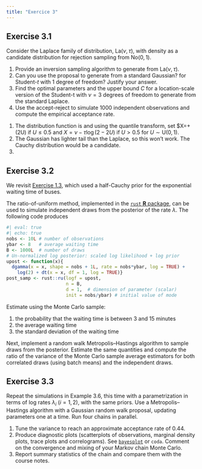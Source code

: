```yaml
---
title: "Exercice 3"
---
```



## Exercise 3.1

Consider the Laplace family of distribution, $\mathsf{La}(\nu, \tau)$, with density
\begin{align*}
g(x; \nu, \tau) = \frac{1}{2\tau} \exp\left(- \frac{|x-\nu|}{\tau}\right), \qquad \nu \in \mathbb{R}, \tau > 0
\end{align*}
as a candidate distribution for rejection sampling from $\mathsf{No}(0,1)$.

1. Provide an inversion sampling algorithm to generate from $\mathsf{La}(\nu, \tau)$.
2. Can you use the proposal to generate from a standard Gaussian? for Student-$t$ with 1 degree of freedom? Justify your answer.
3. Find the optimal parameters and the upper bound $C$ for a location-scale version of the Student-t with $\nu=3$ degrees of freedom to generate from the standard Laplace.
4. Use the accept-reject to simulate 1000 independent observations and compute the empirical acceptance rate.



::: {.solution}

1. The distribution function is 
\begin{align*}
F(x) = \begin{cases}
\frac{1}{2} \exp\left(\frac{x-\nu}{\tau}\right) & x \leq \nu\\
1 - \frac{1}{2} \exp\left(-\frac{x-\nu}{\tau}\right) & x >\nu\\
\end{align*}
and using the quantile transform, set $X=\nu + \tau \log(2U) if $U \leq 0.5$ and $X=\nu - \tau\log(2-2U)$ if $U > 0.5$ for $U \sim \mathsf{U}(0,1)$.
2. The Gaussian has lighter tail than the Laplace, so this won't work. The Cauchy distribution would be a candidate.
3. 

:::


## Exercise 3.2

We revisit [Exercise 1.3](/exercises/01-exercise.html#exercice-1.3), which used a half-Cauchy prior for the exponential waiting time of buses.

The ratio-of-uniform method, implemented in the [`rust` **R** package](https://paulnorthrop.github.io/rust/index.html), can be used to simulate independent draws from the posterior of the rate $\lambda$.
The following code produces 
```r
#| eval: true
#| echo: true
nobs <- 10L # number of observations
ybar <- 8   # average waiting time
B <- 1000L  # number of draws
# Un-normalized log posterior: scaled log likelihood + log prior
upost <- function(x){ 
  dgamma(x = x, shape = nobs + 1L, rate = nobs*ybar, log = TRUE) +
    log(2) + dt(x = x, df = 1, log = TRUE)}
post_samp <- rust::ru(logf = upost, 
                      n = B, 
                      d = 1,  # dimension of parameter (scalar)
                      init = nobs/ybar) # initial value of mode
```

Estimate using the Monte Carlo sample:

1. the probability that the waiting time is between 3 and 15 minutes
2. the average waiting time
3. the standard deviation of the waiting time

Next, implement a random walk Metropolis--Hastings algorithm to sample draws from the posterior. Estimate the same quantities and compute the ratio of the variance of the Monte Carlo sample average estimators for both correlated draws (using batch means) and the independent draws.

## Exercise 3.3

Repeat the simulations in Example 3.6, this time with a parametrization in terms of log rates $\lambda_i$ $(i=1,2)$, with the same priors. Use a Metropolis--Hastings algorithm with a Gaussian random walk proposal, updating parameters one at a time. Run four chains in parallel.

1. Tune the variance to reach an approximate acceptance rate of 0.44.
2. Produce diagnostic plots (scatterplots of observations, marginal density plots, trace plots and correlograms). See [`bayesplot`](http://mc-stan.org/bayesplot/articles/plotting-mcmc-draws.html) or `coda`. Comment on  the convergence and mixing of your Markov chain Monte Carlo.
3. Report summary statistics of the chain and compare them with the course notes.


